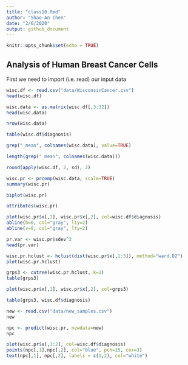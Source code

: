 ```yaml
---
title: "class10.Rmd"
author: "Shao-An Chen"
date: "2/6/2020"
output: github_document
---
```


```r
knitr::opts_chunk$set(echo = TRUE)
```

## Analysis of Human Breast Cancer Cells

First we need to import (i.e. read) our input data

```r
wisc.df <- read.csv("data/WisconsinCancer.csv")
head(wisc.df)
```

```r
wisc.data <- as.matrix(wisc.df[,3:32])
head(wisc.data)

```

```r
nrow(wisc.data)
```

```r
table(wisc.df$diagnosis)
```

```r
grep("_mean", colnames(wisc.data), value=TRUE)
```

```r
length(grep("_mean", colnames(wisc.data)))
```

```r
round(apply(wisc.df, 2, sd), 2)
```

```r
wisc.pr <- prcomp(wisc.data, scale=TRUE)
summary(wisc.pr)
```

```r
biplot(wisc.pr)
```

```r
attributes(wisc.pr)
```

```r
plot(wisc.pr$x[,1], wisc.pr$x[,2], col=wisc.df$diagnosis)
abline(h=0, col="gray", lty=2)
abline(v=0, col="gray", lty=2)
```

```r
pr.var <- wisc.pr$sdev^2
head(pr.var)
```


```r
wisc.pr.hclust <- hclust(dist(wisc.pr$x[,1:3]), method="ward.D2")
plot(wisc.pr.hclust)
```

```r
grps3 <- cutree(wisc.pr.hclust, k=2)
table(grps3)
```

```r
plot(wisc.pr$x[,1], wisc.pr$x[,2], col=grps3)
```

```r
table(grps3, wisc.df$diagnosis)
```

```r
new <- read.csv("data/new_samples.csv")
new
```

```r
npc <- predict(wisc.pr, newdata=new)
npc
```

```r
plot(wisc.pr$x[,1:2], col=wisc.df$diagnosis)
points(npc[,1],npc[,2], col="blue", pch=15, cex=3)
text(npc[,1], npc[,2], labels = c(1,2), col="white")
```

